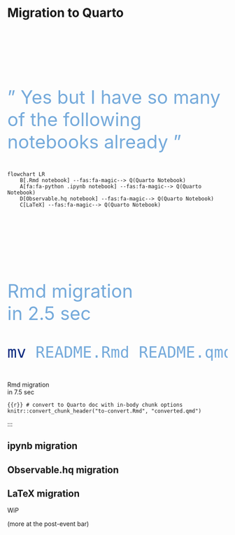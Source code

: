# Migration to Quarto {.title-top-ice background-image="images/horst_quarto_penguins_reimagine.png" aria-label="Two excited penguins diving off of an iceberg into the ocean. A Quarto logo moon in the sky is reflected in the water that they're diving into."}

##  {#definition-1 .centered data-menu-title="Definition 1" background-color="#0F1620" auto-animate="true"}

::: {style="margin-top: 150px; font-size: 3em; color: #75AADB;"}
" Yes but I have so many of the following notebooks already "
:::

```mermaid
flowchart LR
    B[.Rmd notebook] --fas:fa-magic--> Q(Quarto Notebook)
    A[fa:fa-python .ipynb notebook] --fas:fa-magic--> Q(Quarto Notebook)
    D[Observable.hq notebook] --fas:fa-magic--> Q(Quarto Notebook)
    C[LaTeX] --fas:fa-magic--> Q(Quarto Notebook)
    
```

##  {#unifies-extends-1 .centered data-menu-title="Unifies and extends 1" background-color="#0F1620" auto-animate="true"}

::: {style="margin-top: 150px; font-size: 3em; color: #75AADB;"}
Rmd migration<br>in 2.5 sec

``` .bash
mv README.Rmd README.qmd
```
:::

Rmd migration<br>in 7.5 sec

``` {{r}}
# convert to Quarto doc with in-body chunk options
knitr::convert_chunk_header("to-convert.Rmd", "converted.qmd")
```

:::

## ipynb migration

## Observable.hq migration

## LaTeX migration

WiP

(more at the post-event bar)
